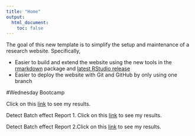 ```yaml
---
title: "Home"
output:
  html_document:
    toc: false
---
```


The goal of this new template is to simplify the setup and maintenance of a research website.
Specifically,

*  Easier to build and extend the website using the new tools in the [rmarkdown][] package and [latest RStudio release][rstudio]
*  Easier to deploy the website with Git and GitHub by only using one branch

[rmarkdown]: http://rmarkdown.rstudio.com/rmarkdown_websites.htm
[rstudio]: https://www.rstudio.com/products/rstudio/download/preview/

#Wednesday Bootcamp

Click on this [link](first-analysis.html) to see my results.

Detect Batch effect Report 1. Click on this [link](ExerciseBootcamp07122017.html) to see my results.

Detect Batch effect Report 2.Click on this [link](Exercise2Bootcamp07122017.html) to see my results.


